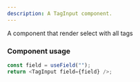 ```yaml
---
description: A TagInput component.
---
```



A component that render select with all tags

### Component usage

```js
const field = useField("");
return <TagInput field={field} />;
```

